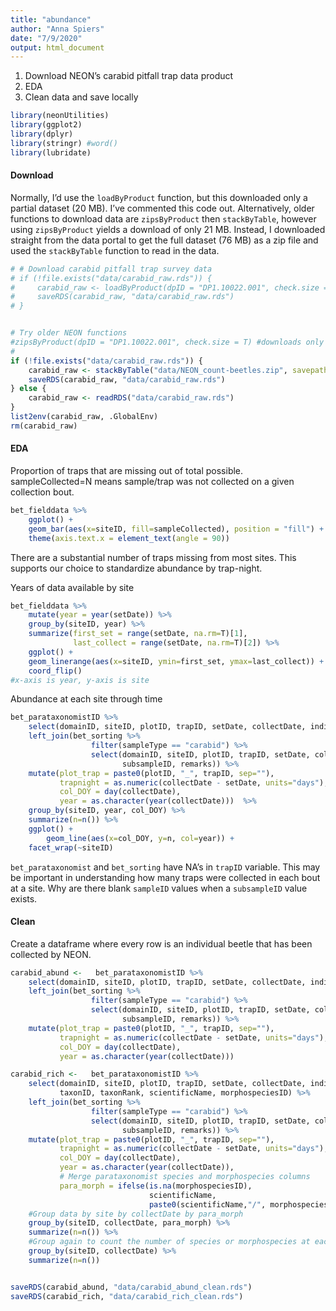 ```yaml
---
title: "abundance"
author: "Anna Spiers"
date: "7/9/2020"
output: html_document
---
```


1) Download NEON's carabid pitfall trap data product  
2) EDA  
3) Clean data and save locally

```r
library(neonUtilities)
library(ggplot2)
library(dplyr)
library(stringr) #word()
library(lubridate)
```

#### Download

Normally, I'd use the `loadByProduct` function, but this downloaded only a partial dataset (20 MB). I've commented this code out. Alternatively, older functions to download data are `zipsByProduct` then `stackByTable`, however using `zipsByProduct` yields a download of only 21 MB. Instead, I downloaded straight from the data portal to get the full dataset (76 MB) as a zip file and used the `stackByTable` function to read in the data.
```r
# # Download carabid pitfall trap survey data 
# if (!file.exists("data/carabid_raw.rds")) {
#     carabid_raw <- loadByProduct(dpID = "DP1.10022.001", check.size = T) #20 MB
#     saveRDS(carabid_raw, "data/carabid_raw.rds")
# }


# Try older NEON functions
#zipsByProduct(dpID = "DP1.10022.001", check.size = T) #downloads only 21MB
#
if (!file.exists("data/carabid_raw.rds")) {
    carabid_raw <- stackByTable("data/NEON_count-beetles.zip", savepath = 'envt',  nCores = 2)
    saveRDS(carabid_raw, "data/carabid_raw.rds")
} else {
    carabid_raw <- readRDS("data/carabid_raw.rds")
}
list2env(carabid_raw, .GlobalEnv)
rm(carabid_raw)
```


#### EDA

Proportion of traps that are missing out of total possible. sampleCollected=N means sample/trap was not collected on a given collection bout. 
```r
bet_fielddata %>%
    ggplot() +
    geom_bar(aes(x=siteID, fill=sampleCollected), position = "fill") +
    theme(axis.text.x = element_text(angle = 90))
```
There are a substantial number of traps missing from most sites. This supports our choice to standardize abundance by trap-night.

Years of data available by site
```r
bet_fielddata %>%
    mutate(year = year(setDate)) %>%
    group_by(siteID, year) %>%
    summarize(first_set = range(setDate, na.rm=T)[1],
              last_collect = range(setDate, na.rm=T)[2]) %>%
    ggplot() +
    geom_linerange(aes(x=siteID, ymin=first_set, ymax=last_collect)) +
    coord_flip()
#x-axis is year, y-axis is site
```



Abundance at each site through time
```r
bet_parataxonomistID %>%
    select(domainID, siteID, plotID, trapID, setDate, collectDate, individualID, subsampleID) %>%
    left_join(bet_sorting %>%
                  filter(sampleType == "carabid") %>%
                  select(domainID, siteID, plotID, trapID, setDate, collectDate, sampleID, 
                         subsampleID, remarks)) %>%
    mutate(plot_trap = paste0(plotID, "_", trapID, sep=""),
           trapnight = as.numeric(collectDate - setDate, units="days"),
           col_DOY = day(collectDate),
           year = as.character(year(collectDate)))  %>%
    group_by(siteID, year, col_DOY) %>%
    summarize(n=n()) %>%
    ggplot() + 
        geom_line(aes(x=col_DOY, y=n, col=year)) +
    facet_wrap(~siteID)
```
`bet_parataxonomist` and `bet_sorting` have NA's in `trapID` variable. This may be important in understanding how many traps were collected in each bout at a site. Why are there blank `sampleID` values when a `subsampleID` value exists.


#### Clean

Create a dataframe where every row is an individual beetle that has been collected by NEON.
```r
carabid_abund <-   bet_parataxonomistID %>%
    select(domainID, siteID, plotID, trapID, setDate, collectDate, individualID, subsampleID) %>%
    left_join(bet_sorting %>%
                  filter(sampleType == "carabid") %>%
                  select(domainID, siteID, plotID, trapID, setDate, collectDate, sampleID, 
                         subsampleID, remarks)) %>%
    mutate(plot_trap = paste0(plotID, "_", trapID, sep=""),
           trapnight = as.numeric(collectDate - setDate, units="days"),
           col_DOY = day(collectDate),
           year = as.character(year(collectDate))) 

carabid_rich <-   bet_parataxonomistID %>%
    select(domainID, siteID, plotID, trapID, setDate, collectDate, individualID, subsampleID,
           taxonID, taxonRank, scientificName, morphospeciesID) %>%
    left_join(bet_sorting %>%
                  filter(sampleType == "carabid") %>%
                  select(domainID, siteID, plotID, trapID, setDate, collectDate, sampleID, 
                         subsampleID, remarks)) %>%
    mutate(plot_trap = paste0(plotID, "_", trapID, sep=""),
           trapnight = as.numeric(collectDate - setDate, units="days"),
           col_DOY = day(collectDate),
           year = as.character(year(collectDate)),
           # Merge parataxonomist species and morphospecies columns
           para_morph = ifelse(is.na(morphospeciesID), 
                               scientificName, 
                               paste0(scientificName,"/", morphospeciesID,sep=""))) %>%
    #Group data by site by collectDate by para_morph
    group_by(siteID, collectDate, para_morph) %>%
    summarize(n=n()) %>%
    #Group again to count the number of species or morphospecies at each site at each collection bout
    group_by(siteID, collectDate) %>%
    summarize(n=n())


saveRDS(carabid_abund, "data/carabid_abund_clean.rds")
saveRDS(carabid_rich, "data/carabid_rich_clean.rds")
```

